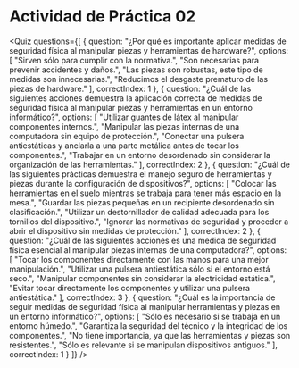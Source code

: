 # Actividad de Práctica 02

<Quiz questions={[
  {
    question: "¿Por qué es importante aplicar medidas de seguridad física al manipular piezas y herramientas de hardware?",
    options: [
      "Sirven sólo para cumplir con la normativa.",
      "Son necesarias para prevenir accidentes y daños.",
      "Las piezas son robustas, este tipo de medidas son innecesarias.",
      "Reducimos el desgaste prematuro de las piezas de hardware."
    ],
    correctIndex: 1
  },
  {
    question: "¿Cuál de las siguientes acciones demuestra la aplicación correcta de medidas de seguridad física al manipular piezas y herramientas en un entorno informático?",
    options: [
      "Utilizar guantes de látex al manipular componentes internos.",
      "Manipular las piezas internas de una computadora sin equipo de protección.",
      "Conectar una pulsera antiestáticas y anclarla a una parte metálica antes de tocar los componentes.",
      "Trabajar en un entorno desordenado sin considerar la organización de las herramientas."
    ],
    correctIndex: 2
  },
  {
    question: "¿Cuál de las siguientes prácticas demuestra el manejo seguro de herramientas y piezas durante la configuración de dispositivos?",
    options: [
      "Colocar las herramientas en el suelo mientras se trabaja para tener más espacio en la mesa.",
      "Guardar las piezas pequeñas en un recipiente desordenado sin clasificación.",
      "Utilizar un destornillador de calidad adecuada para los tornillos del dispositivo.",
      "Ignorar las normativas de seguridad y proceder a abrir el dispositivo sin medidas de protección."
    ],
    correctIndex: 2
  },
  {
    question: "¿Cuál de las siguientes acciones es una medida de seguridad física esencial al manipular piezas internas de una computadora?",
    options: [
      "Tocar los componentes directamente con las manos para una mejor manipulación.",
      "Utilizar una pulsera antiestática sólo si el entorno está seco.",
      "Manipular componentes sin considerar la electricidad estática.",
      "Evitar tocar directamente los componentes y utilizar una pulsera antiestática."
    ],
    correctIndex: 3
  },
  {
    question: "¿Cuál es la importancia de seguir medidas de seguridad física al manipular herramientas y piezas en un entorno informático?",
    options: [
      "Sólo es necesario si se trabaja en un entorno húmedo.",
      "Garantiza la seguridad del técnico y la integridad de los componentes.",
      "No tiene importancia, ya que las herramientas y piezas son resistentes.",
      "Sólo es relevante si se manipulan dispositivos antiguos."
    ],
    correctIndex: 1
  }
]} />